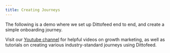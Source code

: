 ```yaml
---
title: Creating Journeys
---
```


The following is a demo where we set up Dittofeed end to end, and create a simple onboarding journey.

<Snippet file="onboarding-journey-demo.mdx" />

Visit our [Youtube channel](https://www.youtube.com/@Dittofeed) for helpful videos on growth marketing, as well as tutorials on creating various industry-standard journeys using Dittofeed.
